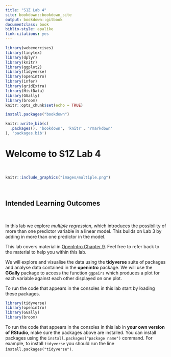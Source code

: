 ```yaml
---
title: "S1Z Lab 4"
site: bookdown::bookdown_site
output: bookdown::gitbook
documentclass: book
biblio-style: apalike
link-citations: yes
---
```


```r
library(webexercises)
library(tinytex)
library(dplyr)
library(knitr)
library(ggplot2)
library(tidyverse)
library(openintro)
library(infer)
library(gridExtra)
library(HistData)
library(GGally)
library(broom)
knitr::opts_chunk$set(echo = TRUE)
```

```r
install.packages("bookdown")
```

```r
knitr::write_bib(c(
  .packages(), 'bookdown', 'knitr', 'rmarkdown'
), 'packages.bib')
```

# Welcome to S1Z Lab 4

<br>

```r
knitr::include_graphics("images/multiple.png")
```

<br>

## Intended Learning Outcomes 

<br>

In this lab we explore *multiple regression*, which introduces the possibility of more than one predictor variable in a linear model. This builds on Lab 3 by adding in more than one predictor in the model.


This lab covers material in <a href="https://www.openintro.org/redirect.php?go=os4_tablet&referrer=/stat/os4.php#page=341">OpenIntro Chapter 9</a>.  Feel free to refer back to the material to help you within this lab. 

We will explore and visualise the data using the **tidyverse** suite of packages and analyse data contained in the **openintro** package.  We will use the **GGally** package to access the function `ggpairs` which produces a plot for each variable against each other displayed on one plot.

To run the code that appears in the consoles in this lab start by loading these packages.

```r
library(tidyverse)
library(openintro)
library(GGally)
library(broom)
```

To run the code that appears in the consoles in this lab in **your own version of RStudio**, make sure the packages above are installed. You can install packages using the `install.packages("package name")` command. For example, to install `tidyverse` you should run the line `install.packages("tidyverse")`.


